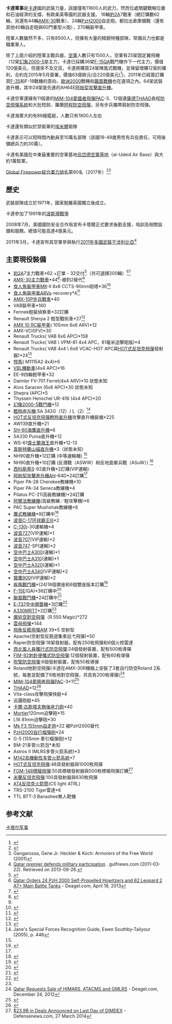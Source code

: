 {{noteTA
|T=zh-hans:卡塔尔军事; zh-tw:卡達軍事;zh-hant:卡塔爾軍事;
|1=zh-hans:卡塔尔; zh-tw:卡達;zh-hant:卡塔爾;
|G1=其他
}}
{{expand|time=2013-06-03T21:59:18+00:00}}
{{Infobox national military
|country=
|name=卡達軍事
|image=
|caption=
|image2=
|caption2=
|founded=
|current_form=
|branches=[[卡塔尔陆军|卡塔尔陆军]]<br>[[卡塔尔埃米尔海军|卡塔尔埃米尔海军]]<br>[[卡塔尔皇家空军|卡塔尔皇家空军]]
|flying_hours=
<!-- Leadership -->
|commander-in-chief= [[塔米姆·本·哈邁德·阿勒薩尼|塔米姆·本·哈邁德·阿勒薩尼]]
|minister= [[塔米姆·本·哈邁德·阿勒薩尼|塔米姆·本·哈邁德·阿勒薩尼]]
|minister_title=國防部長
|commander=上將 Hamad bin Ali al-Attiyah
|commander_title=參謀首長
|chief_of_staff=
|age=18歲
|manpower_data=
|manpower_age=
|available=男性：389,487（含外國人）<!--15–49歲-->
|available_f=
|fit=男性：321,974（2010年估計）<!--15–49歲-->
|fit_f=
|reaching=男性：6,429（2010年佔計）
|reaching_f=
|active=共11,800人
*陸軍：8,500
*海軍：1,800
*空軍：1,500
|ranked=
|reserve=
|deployed=
|amount=19.3億美元(2010)<ref name="milexdata.sipri.org">{{cite web |url=http://milexdata.sipri.org |title=The SIPRI Military Expenditure Database |publisher=Stockholm International Peace Research Institute |accessdate=1 January 2015 |deadurl=yes |archiveurl=https://web.archive.org/web/20160123190846/http://milexdata.sipri.org/ |archivedate=2016-01-23 |df= }}</ref>
|percent_GDP=1.5% (2010)
<!-- Industrial -->
|domestic_suppliers=
|foreign_suppliers=
|imports=
|exports=
|history= [[海灣戰爭|海灣戰爭]]

[[沙烏地領導的干預葉門行動|沙烏地領導的干預葉門行動]]
[[利比亞內戰|利比亞內戰]]
}}

'''卡達軍事'''是[[卡達|卡達]]國的武裝力量，該國僅有11800人的武力，然而位處關鍵戰略位置和石油經濟的支撐，有歐美英等國的武器支援。
16輛[[豹2|豹2]]A7戰車（總訂購數62輛，另還有44輛[[AMX-30|AMX-30]]戰車）、24輛[[PzH2000|PzH2000]]自走砲，都拉出倉庫備戰（還有其他40輛自走砲與60門重型火砲），270輛裝甲車。

陸軍人數雖然不多，只有8500人，但擁有大量的精銳特種部隊，常備兵力也都是職業軍人。

除了上面介紹的陸軍主戰兵器，[[卡達皇家空軍|空軍]]人數只有1500人，空軍有25架固定翼飛機（12架[[幻象2000-5|幻象2000-5]]是主力，卡達已採購36架[[F-15|F-15]]QA戰鬥機作下一代主力，價值120億美元，但還來不及交貨，卡達將購買24架陣風式戰機，並保留增購12架的權利，合約在2015年5月簽署，價值63億歐元(合220億美元)<ref>{{cite press release|title=Qatar has chosen the Rafale|url=http://www.dassault-aviation.com/en/dassault-aviation/press/press-kits/qatar-has-chosen-the-rafale/|publisher=Dassault Aviation|date=30 April 2015|accessdate=30 April 2015|archive-date=2015-05-03|archive-url=https://web.archive.org/web/20150503004327/http://www.dassault-aviation.com/en/dassault-aviation/press/press-kits/qatar-has-chosen-the-rafale/|dead-url=no}}</ref>)，2011年已經簽訂購買[[F-35|F-35]]和F-18戰機的意向，[[歐洲2000|歐洲2000]]戰機和[[飆風戰機|飆風戰機]]也在選項之內。64架武裝直升機，其中24架是先進的AH64E[[阿帕契攻擊直升機|阿帕契攻擊直升機]]。

卡達空軍還擁有11個連的[[MIM-104愛國者飛彈|MIM-104愛國者飛彈]]PAC-3、12個連[[薩德|薩德]][[THAAD|THAAD]]長程[[防空飛彈系統|防空飛彈系統]]和大批短劍、羅蘭[[短程防空飛彈|短程防空飛彈]]，另有步兵攜帶肩射防空飛彈。

卡達海軍大約有86艘艦艇，人數只有1800人左右

卡達還有類似於禁衛軍的[[埃米爾|埃米爾]]衛隊

卡達表示可以短時間內動員至10萬名部隊（該國18-49歲男性有兵役責任，可用後備總兵力約30萬）。

卡達有美國在中東最重要的空軍基地[[乌代德空军基地|烏岱德空軍基地]]（al-Udeid Air Base）與大約1萬駐軍。

[[Global_Firepower|Global Firepower]][[綜合軍力排名|綜合軍力排名]]第90名（2017年）<ref>{{Cite web |url=http://www.globalfirepower.com/countries-listing.asp |title=Global Firepower整體軍事綜合力量排名 |accessdate=2017-06-18 |archive-date=2017-08-28 |archive-url=https://web.archive.org/web/20170828184320/http://www.globalfirepower.com/countries-listing.asp |dead-url=no }}</ref><ref>Gangarossa, Gene Jr. Heckler & Koch: Armorers of the Free World (2001)</ref>

==歷史==
武裝部隊成立於1971年，國家脫離英國獨立後成立。

卡達參加了1991年的[[波斯灣戰爭|波斯灣戰爭]]

2008年7月，美國國防安全合作局宣布卡塔爾正式要求後勤支援，培訓及相關設備和服務。總值可能高達4億美元。

2011年3月，卡達宣布其空軍參與執行[[2011年多國武裝干涉利比亞|2011年多國武裝干涉利比亞]]<ref>[http://gulfnews.com/news/gulf/qatar/qatar-premier-defends-military-participation-1.780653 Qatar premier defends military participation] {{Wayback|url=http://gulfnews.com/news/gulf/qatar/qatar-premier-defends-military-participation-1.780653 |date=20160304064010 }}. gulfnews.com (2011-03-22). Retrieved on 2013-09-26.</ref>


==主要現役裝備==
* [[豹2|豹2]]A7主力戰車*62 +訂單 - 32交付<ref>{{cite web |url=http://www.janes.com/article/64957/qatar-takes-delivery-of-leopard-2a7-mbts |title=存档副本 |accessdate=2016-10-27 |deadurl=yes |archiveurl=https://web.archive.org/web/20161027163625/http://www.janes.com/article/64957/qatar-takes-delivery-of-leopard-2a7-mbts |archivedate=2016-10-27 }}</ref>（共可選擇200輛）<ref name="german">[http://www.deagel.com/news/Qatar-Orders-24-PzH-2000-Self-Propelled-Howitzers-and-62-Leopard-2-A7-Main-Battle-Tanks_n000011422.aspx Qatar Orders 24 PzH 2000 Self-Propelled Howitzers and 62 Leopard 2 A7+ Main Battle Tanks] {{Wayback|url=http://www.deagel.com/news/Qatar-Orders-24-PzH-2000-Self-Propelled-Howitzers-and-62-Leopard-2-A7-Main-Battle-Tanks_n000011422.aspx |date=20130502234153 }} - Deagel.com, April 18, 2013</ref><ref>{{cite web|url=http://www.defensenews.com/article/20130714/DEFREG04/307140005/Report-Qatar-Order-118-German-Battle-Tanks|title=Report: Qatar To Order 118 German Battle Tanks|work=Defense News|accessdate=23 October 2014|archive-date=2020-07-28|archive-url=https://web.archive.org/web/20200728102417/https://www.defensenews.com/article/20130714/DEFREG04/307140005/Report-Qatar-Order-118-German-Battle-Tanks/|dead-url=no}}</ref>
* [[AMX-30主力戰車|AMX-30主力戰車]]*44<ref>{{citeweb |url=http://www.armyrecognition.com/qatar_qatari_army_land_ground_forces_uk/qatar_qatari_army_land_ground_forces_military_equipment_armoured_armored_vehicle_intelligence_uk.html |title=Qatar Qatari army land ground forces military equipment armoured armored vehicle intelligence UK - Army Recognition |publisher=Armyrecognition.com |date=2012-07-14 |accessdate=2012-08-06 |archive-date=2019-06-22 |archive-url=https://web.archive.org/web/20190622155415/https://www.armyrecognition.com/qatar_qatari_army_land_ground_forces_uk/qatar_qatari_army_land_ground_forces_military_equipment_armoured_armored_vehicle_intelligence_uk.html |dead-url=no }}</ref>-被豹2替代<ref name="german"/>
* [[食人魚裝甲車|食人魚裝甲車]]MK-II 8x8 CCTS-90mm砲塔*36<ref name="ARegc">{{cite web |url=http://www.armyrecognition.com/wheeled_armoured_vehicle_military_qatari_army_uk/piranha_ii_2_90_mm_gun_qatar_qatari_army_pictures_photos_images_combat_anti-tank_wheeled_armoured_uk.html |title=Piranha II 2 90 mm gun Qatar Qatari army pictures photos images combat anti-tank wheeled armoured UK - Army Recognition - Army Recognition |publisher=Armyrecognition.com |date=2012-07-14 |accessdate=2012-08-06 |archive-date=2018-11-07 |archive-url=https://web.archive.org/web/20181107115908/https://www.armyrecognition.com/wheeled_armoured_vehicle_military_qatari_army_uk/piranha_ii_2_90_mm_gun_qatar_qatari_army_pictures_photos_images_combat_anti-tank_wheeled_armoured_uk.html |dead-url=no }}</ref>
* [[食人魚裝甲車|食人魚裝甲車]]ARVs-recovery*4<ref>{{cite web |url=http://www.tanknutdave.com/component/content/article/825 |title=The Wheeled Piranha Fighting Vehicle Family |publisher=Tanknutdave.com |date=2011-11-24 |accessdate=2012-08-06 |deadurl=yes |archiveurl=https://archive.is/20120911010851/http://www.tanknutdave.com/component/content/article/825 |archivedate=2012-09-11 |df= }}{{cbignore|bot=medic}}</ref>
* [[AMX-10P步兵戰車|AMX-10P步兵戰車]]*40
* VAB裝甲車*160
* Fennek輕裝偵察車*32訂購
* Renault Sherpa 2 輕型戰術車*27<ref>{{cite web
|url=http://www.defenceweb.co.za/index.php?option=com_content&view=article&id=22035:qatar-orders-27-military-vehicles-from-renault&catid=50:Land&Itemid=105
|title=Qatar orders 27 military vehicles from Renault
|publisher=defenceWeb
|date=2011-12-12
|accessdate=2012-08-06
|archive-date=2018-11-07
|archive-url=https://web.archive.org/web/20181107010814/http://www.defenceweb.co.za/index.php?option=com_content&view=article&id=22035:qatar-orders-27-military-vehicles-from-renault&catid=50:Land&Itemid=105
|dead-url=no
}}</ref>
* [[AMX_10_RC裝甲車|AMX 10 RC裝甲車]]( 105mm 6x6 ARV)*12
* AMX-VCI(IFV)*30
*  Renault Trucks( VAB 6x6 APC)*158
*  Renault Trucks( VAB \ VPM-81 4x4 APC，81毫米迫擊砲版)*4
*  Renault Trucks( VAB 4x4 \ 6x6 VCAC-HOT APC與[[HOT式反坦克飛彈|HOT式反坦克飛彈]]發射器)*24<ref>{{cite web |url=http://www.army-technology.com/projects/vab/ |title=VAB (Vehicule de l'Avant Blinde) Wheeled Armoured Fighting Vehicle |publisher=Army Technology |date=2011-06-15 |accessdate=2012-08-06 |archive-date=2012-03-12 |archive-url=https://www.webcitation.org/666HgNfIA?url=http://www.army-technology.com/projects/vab/ |dead-url=no }}{{unreliable source?|reason=domain on WP:BLACKLIST|date=July 2016}}</ref>
* [[悍馬_(軍用汽車)|悍馬]]( M1115A2 4x4)*6
* [[VBL機動車|VBL機動車]](4x4 APC)*16
* EE-9四輪輕甲車*32
* Daimler FV-701 Ferret(4x4 ARV)*10 狀態未知
*  Alvis Saracen (6x6 APC)*30 狀態未知
* Shepra (APC)*5
* Thyssen Henschel UR-416 (4x4 APC)*20
* [[幻象2000戰鬥機|幻像2000-5戰鬥機]]*12
* [[瞪羚直升機|瞪羚直升機]]:SA 342G（12）/ L（2）<ref>Jane's Special Forces Recognition Guide, Ewen Southby-Tailyour (2005), p. 446</ref>
* [[HOT式反坦克飛彈|HOT式反坦克飛彈]][[瞪羚直升機|瞪羚直升機]]攻擊直升機裝備*225
* AW139直升機*21
* [[SH-60海鷹直升機|SH-60海鷹直升機]]*6
* SA330 Puma直升機*12
* WS-61[[偉士蘭海王|偉士蘭海王]]直升機*12-13
* [[韋斯特蘭山貓直升機|韋斯特蘭山貓直升機]]*3（狀態未知）
* NH90直升機*12訂購 (中等運輸機) <ref name="defensenews.com"/>
* NH90直升機*10訂購 (反潛戰（ASWW）和反地面單兵戰（ASuW）) <ref>{{cite web|url=http://www.defencetalk.com/qatar-to-buy-french-nh90-military-helicopters-59159/|title=Qatar to buy 22 French military helicopters|publisher=|accessdate=23 October 2014|archive-date=2020-03-01|archive-url=https://web.archive.org/web/20200301122411/https://www.defencetalk.com/qatar-to-buy-french-nh90-military-helicopters-59159/|dead-url=no}}</ref>
* [[西科斯基|西科斯基]]S-92直升機*2訂購(VIP運輸)
* [[阿帕契攻擊直升機|阿帕契攻擊直升機]]AH-64D*24訂購<ref name="defensenews.com"/>
* Piper PA-28 Cherokee教練機*10
* Piper PA-34 Seneca教練機*4
* Pilatus PC-21(高級教練機)*24訂購
* [[阿爾法教練機|阿爾法教練機]](高級教練／輕攻擊機)*6
* PAC Super Mushshak教練機*8
* [[鷹式教練機|鷹式教練機]]*9訂購中<ref>{{cite web|url= https://www.chinatimes.com/realtimenews/20180920001795-260417|title= 保住2千億訂單 卡達確向英航太購24架颱風戰機|publisher= 中時電子報|date= |accessdate= 2018-09-20|archive-date= 2018-09-20|archive-url= https://web.archive.org/web/20180920234715/https://www.chinatimes.com/realtimenews/20180920001795-260417|dead-url= no}}</ref>
* [[波音C-17环球霸王III|波音C-17环球霸王III]]*2
* [[C-130|C-130]]j-30運輸機*4
* [[波音727|波音727]](VIP運輸)*1
* [[波音707|波音707]](VIP運輸)*2
* [[波音747|波音747]]-SP(運輸)*2
* [[空中巴士A300|空中巴士A300]](運輸)*1
* [[空中巴士A310|空中巴士A310]](運輸)*1
* [[空中巴士A320|空中巴士A320]](運輸)*1
* [[空中巴士A340|空中巴士A340]](VIP運輸)*2
* [[獵鷹900|獵鷹900]](VIP運輸)*2
* [[疾風戰鬥機|疾風戰鬥機]]*(24)18個單座和6個雙座版本訂購<ref>{{cite web |last=Tran |first=Pierre |url=http://www.defensenews.com/story/defense/policy-budget/industry/2015/05/03/qatar-deal-helps-france-set-export-record-dassault-rafale/26647835/ |title=Qatar Deal Helps France Set Export Record |publisher=Defensenews.com |date=2015-05-03 |accessdate=2015-09-19 }}{{dead link|date=2017年11月 |bot=InternetArchiveBot |fix-attempted=yes }}</ref>
* [[F-15E|F-15E]](QA)*36訂購中<ref>{{cite web|url= https://www.flightglobal.com/news/articles/qatar-orders-36-f-15qa-fighters-438280/|title= Qatar orders 36 F-15QA fighters|publisher= flightglobal.com|date= |accessdate= 16 June 2017|archive-date= 2017-06-16|archive-url= https://web.archive.org/web/20170616035335/https://www.flightglobal.com/news/articles/qatar-orders-36-f-15qa-fighters-438280/|dead-url= no}}</ref>
* [[颱風戰鬥機|颱風戰鬥機]]*24訂購中<ref>{{cite web|url= https://www.chinatimes.com/realtimenews/20180920001795-260417|title= 保住2千億訂單 卡達確向英航太購24架颱風戰機|publisher= 中時|date= |accessdate= 2018-09-20|archive-date= 2018-09-20|archive-url= https://web.archive.org/web/20180920234715/https://www.chinatimes.com/realtimenews/20180920001795-260417|dead-url= no}}</ref>
* [[E-737空中預警機|E-737空中預警機]]*3訂購<ref name="defensenews.com">{{cite web |url=http://www.defensenews.com/article/20140327/DEFREG04/303270033/-23-9B-Deals-Announced-Last-Day-Dimdex |title=$23.9B in Deals Announced on Last Day of DIMDEX |work=Defense News |accessdate=23 October 2014 |deadurl=yes |archiveurl=http://webarchive.loc.gov/all/20140327195440/http://www.defensenews.com/article/20140327/DEFREG04/303270033/-23-9B-Deals-Announced-Last-Day-DIMDEX |archivedate=2014年3月27日 }}</ref>
* [[A330MRTT|A330MRTT]]*2訂購<ref name="defensenews.com"/>
* [[魔術空對空飛彈|魔術空對空飛彈]]（R.550 Magic)*272
* [[雲母飛彈|雲母飛彈]]*144
* [[飛魚反艦飛彈|飛魚反艦飛彈]]AM 39*5 空射型
* Apache(空射型反跑道集束巡弋飛彈)*50
* Rapier防空飛彈:18架發射器，配有250枚飛彈和6個火控雷達
* [[西北風人員攜行式防空飛彈|西北風人員攜行式防空飛彈]]:24個發射裝置，配有500枚導彈
* [[FIM-92刺針便攜式防空飛彈|FIM-92刺針便攜式防空飛彈]]:12個發射裝置，配有60枚導彈
* [[吹管防空飛彈|吹管防空飛彈]]:6個發射裝置，配有50枚導彈
* Roland地對空飛彈(卡達在AMX-30R機箱上安裝了3套自行防空Roland 2系統，每套並配備了6枚地對空飛彈，共具有200枚導彈)<ref>[http://www.deagel.com/news/FMS-Qatar-Requests-Sale-of-HIMARS-ATACMS-and-GMLRS_n000011095.aspx Qatar Requests Sale of HIMARS, ATACMS and GMLRS] {{Wayback|url=http://www.deagel.com/news/FMS-Qatar-Requests-Sale-of-HIMARS-ATACMS-and-GMLRS_n000011095.aspx |date=20200804021731 }} - Deagel.com, December 24, 2012</ref>
* [[MIM-104愛國者飛彈|MIM-104愛國者飛彈]]PAC-3*11<ref>{{Cite web |url=http://www.dsca.mil/major-arms-sales/qatar-patriot-missile-system-and-related-support-and-equipment |title=存档副本 |access-date=2017-08-10 |archive-date=2020-07-25 |archive-url=https://web.archive.org/web/20200725030215/https://www.dsca.mil/major-arms-sales/qatar-patriot-missile-system-and-related-support-and-equipment |dead-url=no }}</ref>
* [[THAAD|THAAD]]*12<ref>{{Cite web |url=http://www.defenseindustrydaily.com/gulf-states-requesting-abm-capable-systems-04390/ |title=存档副本 |accessdate=2017-08-10 |archive-date=2014-10-16 |archive-url=https://web.archive.org/web/20141016105641/http://www.defenseindustrydaily.com/gulf-states-requesting-abm-capable-systems-04390/ |dead-url=no }}</ref>
* Vita-class攻擊飛彈快艇*4
* 巡邏砲艇*45
* [[卡爾·古斯塔夫無後座力砲|卡爾·古斯塔夫無後座力砲]]*40
* [[Mortier|Mortier]]120mm迫擊砲*15
* L16 81mm迫擊砲*30
* [[Mk_F3_155mm自走炮|Mk F3 155mm自走炮]]*22 被PzH2000替代
* [[PzH2000自行榴彈砲|PzH2000自行榴彈砲]]*24
* G-5 (155mm 牽引榴彈砲)*12
* BM-21多管火箭泡*未知
* Astros II (MLRS多管火箭系統)*3
* [[M142高機動性多管火箭系統|M142高機動性多管火箭系統]]*7
* [[HOT式反坦克飛彈|HOT式反坦克飛彈]]:48具發射器與1000枚飛彈
* [[FGM-148標槍飛彈|FGM-148標槍飛彈]]:50具標槍發射器與500枚標槍飛彈訂購<ref>[http://webarchive.loc.gov/all/20140327195440/http://www.defensenews.com/article/20140327/DEFREG04/303270033/-23-9B-Deals-Announced-Last-Day-DIMDEX $23.9B in Deals Announced on Last Day of DIMDEX] - Defensenews.com, 27 March 2014</ref>
* [[米蘭反坦克飛彈|米蘭反坦克飛彈]]:100具發射器與630枚飛彈
* [[AT4反坦克火箭筒|AT4反坦克火箭筒]](CS light ATRL)
* TRS-2100 Tiger雷達*6
* TTL BTT-3 Banashee無人靶機

==参考文献==
{{Reflist|2}}

{{亞洲各国家和地區军事}}
{{卡塔尔专题|state=collapsed}}
[[Category:卡塔尔军事|]]